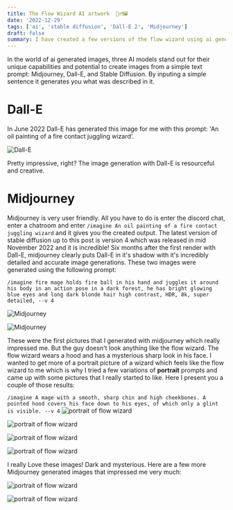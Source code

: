```yaml
---
title: The Flow Wizard AI artwork  🧙‍♂️🖼️
date: '2022-12-29'
tags: ['ai', 'stable diffusion', 'Dall-E 2', 'Midjourney']
draft: false
summary: I have created a few versions of the flow wizard using ai generated artwork. Here I showcase you how it was done and tell you about the evolution of the three tools 'Dall-E', 'stable diffusion' and 'Midjourney'. I hereby present you The Flow Wizard AI artwork 🧙‍♂️
---
```


In the world of ai generated images, three AI models stand out for their unique
capabilities and potential to create images from a simple text prompt:
Midjourney, Dall-E, and Stable Diffusion.
By inputing a simple sentence it generates you what was described in it.

# Dall-E

In June 2022 Dall-E has generated this image for me with
this prompt: 'An oil painting of a fire contact juggling wizard'.

![Dall-E](/static/images/ai/Dall-E.jpg)

Pretty impressive, right? The image generation with Dall-E is resourceful and
creative.

# Midjourney

Midjourney is very user friendly. All you have to do is enter the discord chat,
enter a chatroom and enter `/imagine An oil painting of a fire contact juggling wizard`
and it gives you the created output. The latest version of stable diffusion up to this
post is version 4 which was released in mid November 2022 and it is incredible! Six months after the first render with Dall-E, midjourney clearly puts Dall-E in it's shadow with it's incredibly detailed and accurate image generations.
These two images were generated using the following prompt:

`/imagine fire mage holds fire ball in his hand and juggles it around his body in an action pose in a dark forest, he has bright glowing blue eyes and long dark blonde hair high contrast, HDR, 8k, super detailed, --v 4`

![Midjourney](/static/images/ai/flow-wizard_fire_mage_holds_fire_ball_in_his_hand_and_juggles.png)

![Midjourney](/static/images/ai/flow-wizard_fire_mage_holds_fire_ball_in_his_hand_and_juggles_2.png)

These were the first pictures that I generated with midjourney which really impressed me.
But the guy doesn't look anything like the flow wizard. The flow wizard wears a
hood and has a mysterious sharp look in his face.
I wanted to get more of a portrait picture of a wizard
which feels like the flow wizard to me which is why I tried a few variations of
**portrait** prompts and came up with some pictures that I really started
to like. Here I present you a couple of those results:

`/imagine A mage with a smooth, sharp chin and high cheekbones. A pointed hood covers his face down to his eyes, of which only a glint is visible. --v 4`
![portrait of flow wizard](/static/images/ai/flow-wizard_A_fe_a.ewizard_with_a_smooth_sharp_chin_and_high_ch_6d67a0b2-3db0-423d-bb95-503d1ac691de.png)

![portrait of flow wizard](/static/images/ai/flow-wizard_A_fe_a.ewizard_with_a_smooth_sharp_chin_and_high_ch_9c091950-3d21-4cba-9c64-27d1373e3691.png)

![portrait of flow wizard](/static/images/ai/flow-wizard_A_fe_a.ewizard_with_a_smooth_sharp_chin_and_high_ch_53b67abd-938b-4dc9-b886-eb5a0a9b3e98.png)

![portrait of flow wizard](/static/images/ai/flow-wizard_A_man_with_a_smooth_sharp_chin_and_high_cheekbones__ad28983d-1997-4b71-ba36-ac94b0fa8555.png)

I really Love these images! Dark and mysterious. Here are a few more Midjourney generated images that impressed me very much:

![portrait of flow wizard](/static/images/ai/grid_0-1.png)

![portrait of flow wizard](/static/images/ai/grid_0.png)

